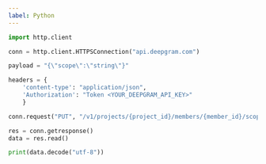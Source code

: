 ---
label: Python
---

```py
import http.client

conn = http.client.HTTPSConnection("api.deepgram.com")

payload = "{\"scope\":\"string\"}"

headers = {
    'content-type': "application/json",
    'Authorization': "Token <YOUR_DEEPGRAM_API_KEY>"
    }

conn.request("PUT", "/v1/projects/{project_id}/members/{member_id}/scopes", payload, headers)

res = conn.getresponse()
data = res.read()

print(data.decode("utf-8"))
```
